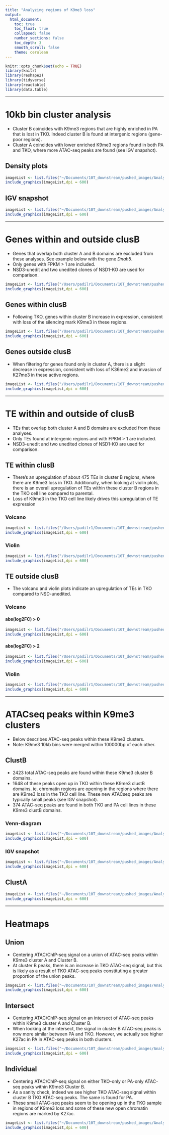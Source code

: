 ```yaml
---
title: "Analyzing regions of K9me3 loss"
output:
  html_document:
    toc: true
    toc_float: true
    collapsed: false
    number_sections: false
    toc_depth: 3
    smooth_scroll: false
    theme: cerulean
---
```


```r
knitr::opts_chunk$set(echo = TRUE)
library(knitr)
library(reshape2)
library(tidyverse)
library(reactable)
library(data.table)
```

---

# 10kb bin cluster analysis {.tabset}

<ul>
  <li>Cluster B coincides with K9me3 regions that are highly enriched in PA that is lost in TKO. Indeed cluster B is found at intergenic regions (gene-poor regions).</li>
  <li>Cluster A coincides with lower enriched K9me3 regions found in both PA and TKO, where more ATAC-seq peaks are found (see IGV snapshot). </li>
</ul>

## Density plots
```r
imageList <- list.files("~/Documents/10T_downstream/pushed_images/Analyzing_K9me3_loss/10kb_cluster_analysis", pattern= "*.png", full.names=T)
include_graphics(imageList,dpi = 600)
```

## IGV snapshot
```r
imageList <- list.files("~/Documents/10T_downstream/pushed_images/Analyzing_K9me3_loss/IGV_snapshot", pattern= "*.png", full.names=T)
include_graphics(imageList,dpi = 600)
```

---

# Genes within and outside clusB {.tabset}

<ul>
  <li>Genes that overlap both cluster A and B domains are excluded from these analyses. See example below with the gene <i>Dnah5</i>.</li>
  <li>Only genes with FPKM > 1 are included.</li>
  <li> NSD3-unedit and two unedited clones of NSD1-KO are used for comparison. </li>
</ul>

```r
imageList <- list.files("/Users/padilr1/Documents/10T_downstream/pushed_images/Analyzing_K9me3_loss/gene_expression/crossing_clusB_clusA", pattern= "*.png", full.names=T)
include_graphics(imageList,dpi = 600)
```

## Genes within clusB

<ul>
  <li>Following TKO, genes within cluster B increase in expression, consistent with loss of the silencing mark K9me3 in these regions.</li>
</ul>
```r
imageList <- list.files("/Users/padilr1/Documents/10T_downstream/pushed_images/Analyzing_K9me3_loss/gene_expression/within_clusB/violin", pattern= "*.png", full.names=T)
include_graphics(imageList,dpi = 600)
```

## Genes outside clusB

<ul>
  <li>When filtering for genes found only in cluster A, there is a slight decrease in expression, consistent with loss of K36me2 and invasion of K27me3 in these active regions.</li>
</ul>
```r
imageList <- list.files("/Users/padilr1/Documents/10T_downstream/pushed_images/Analyzing_K9me3_loss/gene_expression/outside_clusB/violin", pattern= "*.png", full.names=T)
include_graphics(imageList,dpi = 600)
```

---

# TE within and outside of clusB {.tabset}

<ul>
  <li>TEs that overlap both cluster A and B domains are excluded from these analyses.</li>
  <li> Only TEs found at intergenic regions and with FPKM > 1 are included.</li>
  <li> NSD3-unedit and two unedited clones of NSD1-KO are used for comparison.</li>
</ul>

## TE within clusB {.tabset}

<ul>
  <li>There's an upregulation of about 475 TEs in cluster B regions, where there are K9me3 loss in TKO. Additionally, when looking at violin plots, there is an overall upregulation of TEs within these cluster B regions in the TKO cell line compared to parental.</li>
  <li>Loss of K9me3 in the TKO cell line likely drives this upregulation of TE expression </li>
</ul>

### Volcano
```r
imageList <- list.files("/Users/padilr1/Documents/10T_downstream/pushed_images/Analyzing_K9me3_loss/TE_expression/within_clusB/volcano", pattern= "*.png", full.names=T)
include_graphics(imageList,dpi = 600)
```

### Violin
```r
imageList <- list.files("/Users/padilr1/Documents/10T_downstream/pushed_images/Analyzing_K9me3_loss/TE_expression/within_clusB/violin", pattern= "*.png", full.names=T)
include_graphics(imageList,dpi = 600)
```

## TE outside clusB {.tabset}

<ul>
  <li>The volcano and violin plots indicate an upregulation of TEs in TKO compared to NSD-unedited.</li>
</ul>

### Volcano {.tabset}

#### abs(log2FC) > 0
```r
imageList <- list.files("/Users/padilr1/Documents/10T_downstream/pushed_images/Analyzing_K9me3_loss/TE_expression/outside_clusB/volcano/logFC_0", pattern= "*.png", full.names=T)
include_graphics(imageList,dpi = 600)
```

#### abs(log2FC) > 2
```r
imageList <- list.files("/Users/padilr1/Documents/10T_downstream/pushed_images/Analyzing_K9me3_loss/TE_expression/outside_clusB/volcano/logFC_2", pattern= "*.png", full.names=T)
include_graphics(imageList,dpi = 600)
```

### Violin
```r
imageList <- list.files("/Users/padilr1/Documents/10T_downstream/pushed_images/Analyzing_K9me3_loss/TE_expression/outside_clusB/violin", pattern= "*.png", full.names=T)
include_graphics(imageList,dpi = 600)
```

---

# ATACseq peaks within K9me3 clusters {.tabset}

<ul>
  <li>Below describes ATAC-seq peaks within these K9me3 clusters.</li>
  <li>Note: K9me3 10kb bins were merged within 100000bp of each other.</li>
</ul>

## ClustB {.tabset}
<ul>
  <li> 2423 total ATAC-seq peaks are found within these K9me3 cluster B domains. </li>
  <li> 1648 of these peaks open up in TKO within these K9me3 clustB domains. ie. chromatin regions are opening in the regions where there are K9me3 loss in the TKO cell line. These new ATACseq peaks are typically small peaks (see IGV snapshot).</li>
  <li>374 ATAC-seq peaks are found in both TKO and PA cell lines in these K9me3 clustB domains.</li>
</ul>

### Venn-diagram
```r
imageList <- list.files("~/Documents/10T_downstream/pushed_images/Analyzing_K9me3_loss/venn_diagrams/clustB", pattern= "*.png", full.names=T)
include_graphics(imageList,dpi = 600)
```

### IGV snapshot
```r
imageList <- list.files("~/Documents/10T_downstream/pushed_images/Analyzing_K9me3_loss/venn_diagrams/clustB/snapshot", pattern= "*.png", full.names=T)
include_graphics(imageList,dpi = 600)
```

## ClustA
```r
imageList <- list.files("~/Documents/10T_downstream/pushed_images/Analyzing_K9me3_loss/venn_diagrams/clustA", pattern= "*.png", full.names=T)
include_graphics(imageList,dpi = 600)
```

---

# Heatmaps {.tabset}

## Union

<ul>
  <li> Centering ATAC/ChIP-seq signal on a union of ATAC-seq peaks within K9me3 cluster A and Cluster B.</li>
  <li> At cluster B peaks, there is an increase in TKO ATAC-seq signal, but this is likely as a result of TKO ATAC-seq peaks constituting a greater proportion of the union peaks.</li>
</ul>
```r
imageList <- list.files("~/Documents/10T_downstream/pushed_images/Analyzing_K9me3_loss/heatmaps/union", pattern= "*.png", full.names=T)
include_graphics(imageList,dpi = 600)
```

## Intersect
<ul>
  <li> Centering ATAC/ChIP-seq signal on an intersect of ATAC-seq peaks within K9me3 cluster A and Cluster B.</li>
  <li> When looking at the intersect, the signal in cluster B ATAC-seq peaks is now more similar between PA and TKO. However, we actually see higher K27ac in PA in ATAC-seq peaks in both clusters. </li>
</ul>
```r
imageList <- list.files("~/Documents/10T_downstream/pushed_images/Analyzing_K9me3_loss/heatmaps/intersect", pattern= "*.png", full.names=T)
include_graphics(imageList,dpi = 600)
```

## Individual
<ul>
  <li> Centering ATAC/ChIP-seq signal on either TKO-only or PA-only ATAC-seq peaks within K9me3 Cluster B.</li>
  <li> As a sanity check, indeed we see higher TKO ATAC-seq signal within cluster B TKO ATAC-seq peaks. The same is found for PA.</li>
  <li> These small ATAC-seq peaks seem to be opening up in the TKO sample in regions of K9me3 loss and some of these new open chromatin regions are marked by K27ac.</li>
</ul>
```r
imageList <- list.files("~/Documents/10T_downstream/pushed_images/Analyzing_K9me3_loss/heatmaps/individual", pattern= "*.png", full.names=T)
include_graphics(imageList,dpi = 600)
```
